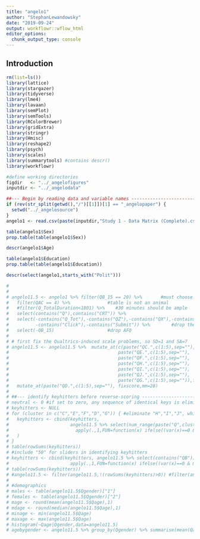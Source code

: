 ```yaml
---
title: "angelo1"
author: "StephanLewandowsky"
date: "2019-09-24"
output: workflowr::wflow_html
editor_options:
  chunk_output_type: console
---
```


## Introduction

```r


rm(list=ls())
library(lattice)
library(stargazer)
library(tidyverse)
library(lme4)
library(lavaan)
library(semPlot)
library(semTools)
library(RColorBrewer)
library(gridExtra)
library(stringr)
library(Hmisc)
library(reshape2)
library(psych)
library(scales)
library(summarytools) #contains descr()
library(workflowr)

#define working directories
figdir   <- "../_angelofigures"
inputdir <- "../_angelodata"

##--- Begin by reading data and variable names -----------------------------------------------------------------------
if (rev(str_split(getwd(),"/")[[1]])[1] == "_angelopaper") {
  setwd("../_angelosource")
}
angelo1 <- read.csv(paste(inputdir,"Study 1 - Data Matrix (Complete).csv",sep="/"),header=TRUE,row.names=NULL) 

table(angelo1$Sex)
prop.table(table(angelo1$Sex))

descr(angelo1$Age)

table(angelo1$Education)
prop.table(table(angelo1$Education))

descr(select(angelo1,starts_with("Polit")))

# 
# 
# angelo11.5 <- angelo1 %>% filter(QB_15 == 20) %>%       #must choose 20 from the AFQ slider (this eliminates NA softlaunch subject)
#   filter(QAC == 4) %>%              #table is not an animal
#   #filter(Q_TotalDuration<1801) %>%    #30 minutes should be ample
#   select(contains("Q"),contains("CRT")) %>% 
#   select(-contains("Q_Tot"),-contains("QZ"),-contains("QX"),-contains("QY"),
#          -contains("Click"),-contains("Submit")) %>%        #drop the Qs that ain't qs.
#   select(-QB_15)                    #drop AFQ
# 
# # first fix the Qualtrics-induced scale problems, so SD=1 and SA=7
# angelo11.5 <- angelo11.5 %>%  mutate_at(c(paste("QC.",c(1:5),sep=""),
#                                         paste("QE.",c(1:5),sep=""),
#                                         paste("QF.",c(1:5),sep=""),
#                                         paste("QH.",c(1:5),sep=""),
#                                         paste("QI.",c(1:5),sep=""),
#                                         paste("QJ.",c(1:5),sep=""),
#                                         paste("QG.",c(1:5),sep="")),fixscore,mm=14) %>%
#   mutate_at(paste("QD.",c(1:5),sep=""), fixscore,mm=28) 
# 
# ##--- identify keyhitters before reverse-scoring ----------------------------------------------------------------------
# neutral <- 0 #if set to zero, any sequence of identical keys is eliminated. If set to 4, only non-neutral responses are dropped
# keyhitters <- NULL
# for (cluster in c("C","E","F","D","G")) { #eliminate "H","I","J", which have no reverse scoring
#   keyhitters <- cbind(keyhitters,
#                       angelo11.5 %>% select(num_range(paste("Q",cluster,".",sep=""),1:5)) %>% 
#                         apply(.,1,FUN=function(x) ifelse((var(x)==0 & mean(x)!=neutral),1,0)) 
#   )
# }
# table(rowSums(keyhitters))
# #include "50" for sliders in identifying keyhitters
# keyhitters <- cbind(keyhitters, angelo11.5 %>% select(contains("QB")) %>% 
#                       apply(.,1,FUN=function(x) ifelse((var(x)==0 & mean(x)==50),1,0))) 
# table(rowSums(keyhitters))
# #angelo11.5 <- filter(angelo11.5,!(rowSums(keyhitters)>0)) #filter(angelo11.5, Qage<50) #
# 
# #demographics
# males <- table(angelo11.5$Qgender)["1"]
# females <- table(angelo11.5$Qgender)["2"]
# mage <- round(mean(angelo11.5$Qage),1)
# mdage <- round(median(angelo11.5$Qage),1)
# minage <- min(angelo11.5$Qage)
# maxage <- max(angelo11.5$Qage)
# histogram(~Qage|Qgender,data=angelo11.5)
# agebygender <- angelo11.5 %>% group_by(Qgender) %>% summarise(mean(Qage)) %>% unlist %>% as.numeric %>% round(.,1)


```

